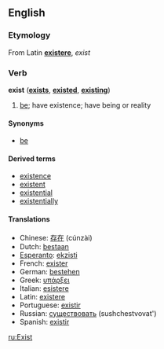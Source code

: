 ==English==
===Etymology===
From Latin '''[[existere]]''', ''exist''

===Verb===
'''exist''' ('''[[exists]]''', '''[[existed]]''', '''[[existing]]''')

# [[be]]; have existence; have being or reality

====Synonyms====
*[[be]]

====Derived terms====
*[[existence]]
*[[existent]]
*[[existential]]
*[[existentially]]

====Translations====
*Chinese: [[存在]] (cúnzài)
*Dutch: [[bestaan]]
*[[Esperanto]]: [[ekzisti]]
*French: [[exister]]
*German: [[bestehen]]
*Greek: [[υπάρξει]]
*Italian: [[esistere]]
*Latin: [[existere]]
*Portuguese: [[existir]]
*Russian: [[существовать]] (sushchestvovat')
*Spanish: [[existir]]

[[ru:Exist]]